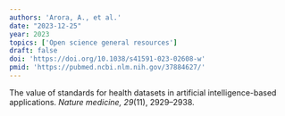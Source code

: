 ```yaml
---
authors: 'Arora, A., et al.'
date: "2023-12-25"
year: 2023
topics: ['Open science general resources']
draft: false
doi: 'https://doi.org/10.1038/s41591-023-02608-w'
pmid: 'https://pubmed.ncbi.nlm.nih.gov/37884627/'
---
```


The value of standards for health datasets in artificial intelligence-based applications.
*Nature medicine, 29*(11), 2929–2938.